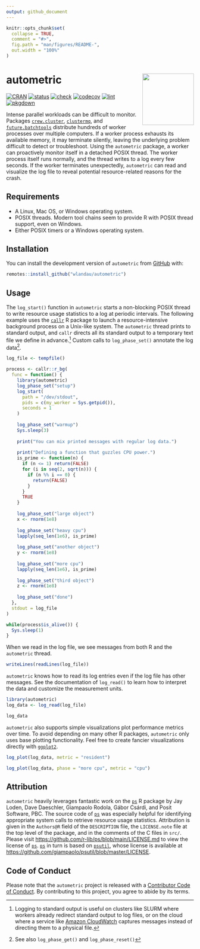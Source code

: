 ```yaml
---
output: github_document
---
```


```r
knitr::opts_chunk$set(
  collapse = TRUE,
  comment = "#>",
  fig.path = "man/figures/README-",
  out.width = "100%"
)
```

# autometric <a href="https://wlandau.github.io/autometric/"><img src="man/figures/logo-readme.png" align="right" height="138" /></a>

[![CRAN](https://www.r-pkg.org/badges/version/autometric)](https://CRAN.R-project.org/package=autometric)
[![status](https://www.repostatus.org/badges/latest/active.svg)](https://www.repostatus.org/#active)
[![check](https://github.com/wlandau/autometric/actions/workflows/check.yaml/badge.svg)](https://github.com/wlandau/autometric/actions?query=workflow%3Acheck)
[![codecov](https://codecov.io/gh/wlandau/autometric/branch/main/graph/badge.svg?token=3T5DlLwUVl)](https://app.codecov.io/gh/wlandau/autometric)
[![lint](https://github.com/wlandau/autometric/actions/workflows/lint.yaml/badge.svg)](https://github.com/wlandau/autometric/actions?query=workflow%3Alint)
[![pkgdown](https://github.com/wlandau/autometric/actions/workflows/pkgdown.yaml/badge.svg)](https://github.com/wlandau/autometric/actions?query=workflow%3Apkgdown)

Intense parallel workloads can be difficult to monitor. Packages [`crew.cluster`](https://wlandau.github.io/crew.cluster/), [`clustermq`](https://mschubert.github.io/clustermq/), and [`future.batchtools`](https://future.batchtools.futureverse.org/) distribute hundreds of worker processes over multiple computers. If a worker process exhausts its available memory, it may terminate silently, leaving the underlying problem difficult to detect or troubleshoot. Using the `autometric` package, a worker can proactively monitor itself in a detached POSIX thread. The worker process itself runs normally, and the thread writes to a log every few seconds. If the worker terminates unexpectedly, `autometric` can read and visualize the log file to reveal potential resource-related reasons for the crash.

## Requirements

* A Linux, Mac OS, or Windows operating system.
* POSIX threads. Modern tool chains seem to provide R with POSIX thread support, even on Windows.
* Either POSIX timers or a Windows operating system.

## Installation

You can install the development version of `autometric` from [GitHub](https://github.com/) with:

```r
remotes::install_github("wlandau/autometric")
```

## Usage

The `log_start()` function in `autometric` starts a non-blocking POSIX thread to write resource usage statistics to a log at periodic intervals. The following example uses the [`callr`](https://callr.r-lib.org/) R package to launch a resource-intensive background process on a Unix-like system. The `autometric` thread prints to standard output, and `callr` directs all its standard output to a temporary text file we define in advance.^[Logging to standard output is useful on clusters like SLURM where workers already redirect standard output to log files, or on the cloud where a service like [Amazon CloudWatch](https://aws.amazon.com/cloudwatch/) captures messages instead of directing them to a physical file.] Custom calls to `log_phase_set()` annotate the log data^[See also `log_phase_get()` and `log_phase_reset()`]. 

```r
log_file <- tempfile()

process <- callr::r_bg(
  func = function() {
    library(autometric)
    log_phase_set("setup")
    log_start(
      path = "/dev/stdout",
      pids = c(my_worker = Sys.getpid()),
      seconds = 1
    )
    
    log_phase_set("warmup")
    Sys.sleep(3)
    
    print("You can mix printed messages with regular log data.")
    
    print("Defining a function that guzzles CPU power.")
    is_prime <- function(n) {
      if (n <= 1) return(FALSE)
      for (i in seq(2, sqrt(n))) {
        if (n %% i == 0) {
          return(FALSE)
        }
      }
      TRUE
    }
    
    log_phase_set("large object")
    x <- rnorm(1e8)
    
    log_phase_set("heavy cpu")
    lapply(seq_len(1e6), is_prime)
    
    log_phase_set("another object")
    y <- rnorm(1e8)
    
    log_phase_set("more cpu")
    lapply(seq_len(1e6), is_prime)
    
    log_phase_set("third object")
    z <- rnorm(1e8)
    
    log_phase_set("done")
  },
  stdout = log_file
)
```

```r
while(process$is_alive()) {
  Sys.sleep(1)
}
```

When we read in the log file, we see messages from both R and the `autometric` thread.

```r
writeLines(readLines(log_file))

```

`autometric` knows how to read its log entries even if the log file has other messages. See the documentation of `log_read()` to learn how to interpret the data and customize the measurement units.

```r
library(autometric)
log_data <- log_read(log_file)

log_data
```

`autometric` also supports simple visualizations plot performance metrics over time. To avoid depending on many other R packages, `autometric` only uses base plotting functionality. Feel free to create fancier visualizations directly with [`ggplot2`](https://ggplot2.tidyverse.org/).

```r
log_plot(log_data, metric = "resident")
```

```r
log_plot(log_data, phase = "more cpu", metric = "cpu")
```

## Attribution

`autometric` heavily leverages fantastic work on the [`ps`](https://ps.r-lib.org/) R package by Jay Loden, Dave Daeschler, Giampaolo Rodola, Gábor Csárdi, and Posit Software, PBC. The source code of [`ps`](https://ps.r-lib.org/) was especially helpful for identifying appropriate system calls to retrieve resource usage statistics. Attribution is given in the `Authors@R` field of the `DESCRIPTION` file, the `LICENSE.note` file at the top level of the package, and in the comments of the C files in `src/`. Please visit <https://github.com/r-lib/ps/blob/main/LICENSE.md> to view the license of [`ps`](https://ps.r-lib.org/). [`ps`](https://ps.r-lib.org/) in turn is based on [`psutil`](https://github.com/giampaolo/psutil), whose license is available at <https://github.com/giampaolo/psutil/blob/master/LICENSE>.

## Code of Conduct

Please note that the `autometric` project is released with a [Contributor Code of Conduct](https://contributor-covenant.org/version/2/1/CODE_OF_CONDUCT.html). By contributing to this project, you agree to abide by its terms.
